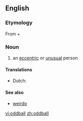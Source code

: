 ==English==

===Etymology===
From {{term|odd|lang=en}} + {{term|ball|lang=en}}

===Noun===
{{en-noun}}

# an [[eccentric]] or [[unusual]] person

====Translations====
{{trans-top|eccentric person}}
* Dutch: {{t+|nl|kwast}}
{{trans-mid}}
{{trans-bottom}}

====See also====
* [[weirdo]]

[[vi:oddball]]
[[zh:oddball]]